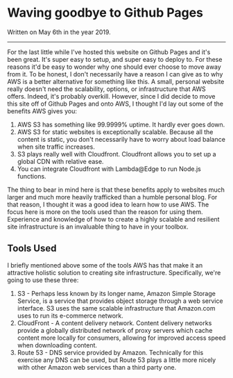 # Waving goodbye to Github Pages

Written on May 6th in the year 2019.

---

For the last little while I've hosted this website on Github Pages and it's been great. It's super easy to setup, and super easy to deploy to. For these reasons it'd be easy to wonder why one should ever choose to move away from it. To be honest, I don't necessarily have a reason I can give as to why AWS is a better alternative for something like this. A small, personal website really doesn't need the scalability, options, or infrastructure that AWS offers. Indeed, it's probably overkill. However, since I did decide to move this site off of Github Pages and onto AWS, I thought I'd lay out some of the benefits AWS gives you:

1. AWS S3 has something like 99.9999% uptime. It hardly ever goes down.
2. AWS S3 for static websites is exceptionally scalable. Because all the content is static, you don't necessarily have to worry about load balance when site traffic increases. 
3. S3 plays really well with Cloudfront. Cloudfront allows you to set up a global CDN with relative ease. 
4. You can integrate Cloudfront with Lambda@Edge to run Node.js functions. 

The thing to bear in mind here is that these benefits apply to websites much larger and much more heavily trafficked than a humble personal blog. For that reason, I thought it was a good idea to learn how to use AWS. The focus here is more on the tools used than the reason for using them. Experience and knowledge of how to create a highly scalable and resilient site infrastructure is an invaluable thing to have in your toolbox. 

## Tools Used

I briefly mentioned above some of the tools AWS has that make it an attractive holistic solution to creating site infrastructure. Specifically, we're going to use these three:

1. S3 - Perhaps less known by its longer name, Amazon Simple Storage Service, is a service that provides object storage through a web service interface. S3 uses the same scalable infrastructure that Amazon.com uses to run its e-commerce network.
2. CloudFront - A content delivery network. Content delivery networks provide a globally distributed network of proxy servers which cache content more locally for consumers, allowing for improved access speed when downloading content. 
3. Route 53 - DNS service provided by Amazon. Technically for this exercise any DNS can be used, but Route 53 plays a little more nicely with other Amazon web services than a third party one.